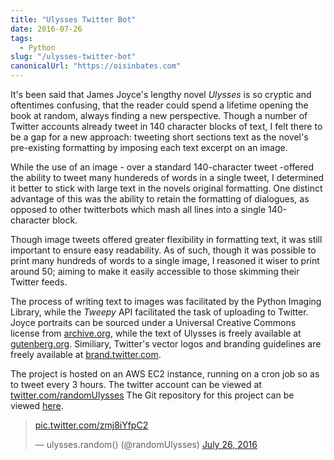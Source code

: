 ```yaml
---
title: "Ulysses Twitter Bot"
date: 2016-07-26
tags:
  - Python
slug: "/ulysses-twitter-bot"
canonicalUrl: "https://oisinbates.com"
---
```


It's been said that James Joyce's lengthy novel *Ulysses* is so cryptic and oftentimes confusing, that the reader could spend a lifetime opening the book at random, always finding a new perspective. Though a number of Twitter accounts already tweet in 140 character blocks of text, I felt there to be a gap for a new approach: tweeting short sections text as the novel's pre-existing formatting by imposing each text excerpt on an image.	

While the use of an image - over a standard 140-character tweet -offered the ability to tweet many hundereds of words in a single tweet, I determined it better to stick with large text in the novels original formatting. One distinct advantage of this was the ability to retain the formatting of dialogues, as opposed to other twitterbots which mash all lines into a single 140-character block.

Though image tweets offered greater flexibility in formatting text, it was still important to ensure easy readability. As of such, though it was possible to print many hundreds of words to a single image, I reasoned it wiser to print around 50; aiming to make it easily accessible to those skimming their Twitter feeds.

The process of writing text to images was facilitated by the Python Imaging Library, while the *Tweepy* API facilitated the task of uploading to Twitter.
Joyce portraits can be sourced under a Universal Creative Commons license from [archive.org](https://archive.org/details/JamesJoyceVariousPhotos), while the text of Ulysses is freely available at [gutenberg.org](http://www.gutenberg.org/ebooks/4300). Similiary, Twitter's vector logos and branding guidelines are freely available at [brand.twitter.com](https://brand.twitter.com/).

The project is hosted on an AWS EC2 instance, running on a cron job so as to tweet every 3 hours.
The twitter account can be viewed at [twitter.com/randomUlysses](https://twitter.com/randomUlysses)
The Git repository for this project can be viewed [here](https://github.com/oisinBates/JamesJoyceUlyssesTwitterBot).

<blockquote class="twitter-tweet"><p lang="und" dir="ltr"><a href="https://t.co/zmj8iYfpC2">pic.twitter.com/zmj8iYfpC2</a></p>&mdash; ulysses.random() (@randomUlysses) <a href="https://twitter.com/randomUlysses/status/757998991963480064?ref_src=twsrc%5Etfw">July 26, 2016</a></blockquote> <script async src="https://platform.twitter.com/widgets.js" charset="utf-8"></script>